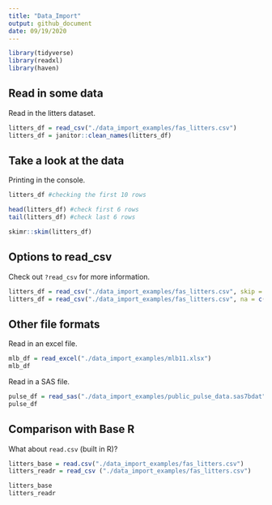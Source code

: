 ```yaml
---
title: "Data_Import"
output: github_document
date: 09/19/2020
---
```


```r
library(tidyverse)
library(readxl)
library(haven)
```

## Read in some data

Read in the litters dataset.

```r
litters_df = read_csv("./data_import_examples/fas_litters.csv")
litters_df = janitor::clean_names(litters_df)
```

## Take a look at the data

Printing in the console.

```r
litters_df #checking the first 10 rows
```

```r
head(litters_df) #check first 6 rows
tail(litters_df) #check last 6 rows
```

```r
skimr::skim(litters_df)
```

## Options to read_csv

Check out `?read_csv` for more information.
```r
litters_df = read_csv("./data_import_examples/fas_litters.csv", skip = 10, col_names = FALSE)
litters_df = read_csv("./data_import_examples/fas_litters.csv", na = c("", "NA", 999)) #values in this list will be considered missing
```

## Other file formats

Read in an excel file.

```r
mlb_df = read_excel("./data_import_examples/mlb11.xlsx")
mlb_df
```

Read in a SAS file.

```r
pulse_df = read_sas("./data_import_examples/public_pulse_data.sas7bdat")
pulse_df
```

## Comparison with Base R

What about `read.csv` (built in R)?

```r
litters_base = read.csv("./data_import_examples/fas_litters.csv")
litters_readr = read_csv ("./data_import_examples/fas_litters.csv")

litters_base
litters_readr
```

